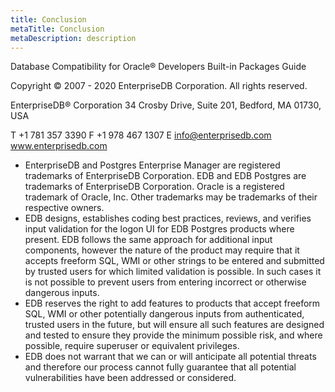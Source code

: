 ```yaml
---
title: Conclusion
metaTitle: Conclusion
metaDescription: description
---
```


Database Compatibility for Oracle® Developers Built-in Packages Guide

Copyright © 2007 - 2020 EnterpriseDB Corporation. All rights reserved.

EnterpriseDB® Corporation 34 Crosby Drive, Suite 201, Bedford, MA 01730,
USA

T +1 781 357 3390 F +1 978 467 1307 E <info@enterprisedb.com>
www.enterprisedb.com

  - EnterpriseDB and Postgres Enterprise Manager are registered
    trademarks of EnterpriseDB Corporation. EDB and EDB Postgres are
    trademarks of EnterpriseDB Corporation. Oracle is a registered
    trademark of Oracle, Inc. Other trademarks may be trademarks of
    their respective owners.
  - EDB designs, establishes coding best practices, reviews, and
    verifies input validation for the logon UI for EDB Postgres products
    where present. EDB follows the same approach for additional input
    components, however the nature of the product may require that it
    accepts freeform SQL, WMI or other strings to be entered and
    submitted by trusted users for which limited validation is possible.
    In such cases it is not possible to prevent users from entering
    incorrect or otherwise dangerous inputs.
  - EDB reserves the right to add features to products that accept
    freeform SQL, WMI or other potentially dangerous inputs from
    authenticated, trusted users in the future, but will ensure all such
    features are designed and tested to ensure they provide the minimum
    possible risk, and where possible, require superuser or equivalent
    privileges.
  - EDB does not warrant that we can or will anticipate all potential
    threats and therefore our process cannot fully guarantee that all
    potential vulnerabilities have been addressed or considered.
